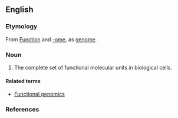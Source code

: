 ==English==
{{wikipedia}}

===Etymology===
From [[Function]] and [[-ome]], as [[genome]].

===Noun===
{{en-noun}}
# {{biochemistry}} {{genetics}} The complete set of functional molecular units in biological cells.

====Related terms====
*[[Functional genomics]]

===References===